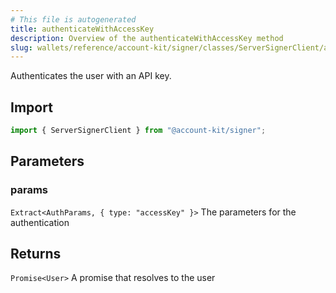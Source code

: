 ```yaml
---
# This file is autogenerated
title: authenticateWithAccessKey
description: Overview of the authenticateWithAccessKey method
slug: wallets/reference/account-kit/signer/classes/ServerSignerClient/authenticateWithAccessKey
---
```


Authenticates the user with an API key.

## Import

```ts
import { ServerSignerClient } from "@account-kit/signer";
```

## Parameters

### params

`Extract<AuthParams, { type: "accessKey" }>`
The parameters for the authentication

## Returns

`Promise<User>`
A promise that resolves to the user
